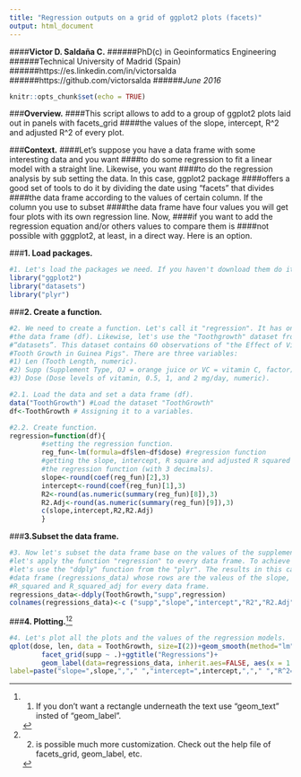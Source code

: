```yaml
---
title: "Regression outputs on a grid of ggplot2 plots (facets)"
output: html_document
---
```

####**Victor D. Saldaña C.**
######PhD(c) in Geoinformatics Engineering
######Technical University of Madrid (Spain)
######https://es.linkedin.com/in/victorsalda
######https://github.com/victorsalda
######*June 2016*

```r
knitr::opts_chunk$set(echo = TRUE)
```

###**Overview.**
####This script allows to add to a group of ggplot2 plots laid out in panels with facets_grid 
####the values of the slope, intercept, R^2 and adjusted R^2 of every plot.

###**Context.**
####Let's suppose you have a data frame with some interesting data and you want 
####to do some regression to fit a linear model with a straight line. Likewise, you want
####to do the regression analysis by sub setting the data. In this case, ggplot2 package
####offers a good set of tools to do it by dividing the date using "facets" that divides 
####the data frame according to the values of certain column. If the column you use to subset
####the data frame have four values you will get four plots with its own regression line. Now,
####if you want to add the regression equation and/or others values to compare them is 
####not possible with gggplot2, at least, in a direct way. Here is an option. 

###**1. Load packages.**
```r
#1. Let's load the packages we need. If you haven't download them do it first.
library("ggplot2")
library("datasets")
library("plyr")
```

###**2. Create a function.**
```r
#2. We need to create a function. Let's call it "regression". It has only one argument, 
#the data frame (df). Likewise, let's use the "Toothgrowth" dataset from the package 
#“datasets”. This dataset contains 60 observations of "the Effect of Vitamin C on 
#Tooth Growth in Guinea Pigs". There are three variables: 
#1) Len (Tooth Length, numeric).
#2) Supp (Supplement Type, OJ = orange juice or VC = vitamin C, factor).
#3) Dose (Dose levels of vitamin, 0.5, 1, and 2 mg/day, numeric).

#2.1. Load the data and set a data frame (df).
data("ToothGrowth") #Load the dataset "ToothGrowth"
df<-ToothGrowth # Assigning it to a variables. 

#2.2. Create function.
regression=function(df){
        #setting the regression function. 
        reg_fun<-lm(formula=df$len~df$dose) #regression function
        #getting the slope, intercept, R square and adjusted R squared of 
        #the regression function (with 3 decimals).
        slope<-round(coef(reg_fun)[2],3)  
        intercept<-round(coef(reg_fun)[1],3) 
        R2<-round(as.numeric(summary(reg_fun)[8]),3)
        R2.Adj<-round(as.numeric(summary(reg_fun)[9]),3)
        c(slope,intercept,R2,R2.Adj)
        }
```

###**3.Subset the data frame.**
```r
#3. Now let's subset the data frame base on the values of the supplement type (supp) and
#let's apply the function "regression" to every data frame. To achieve this
#let's use the "ddply" function from the "plyr". The results in this case is another
#data frame (regressions_data) whose rows are the valeus of the slope, intercept, 
#R_squared and R_squared_adj for every data frame.
regressions_data<-ddply(ToothGrowth,"supp",regression)
colnames(regressions_data)<-c ("supp","slope","intercept","R2","R2.Adj")
```

###**4. Plotting.**[^1][^2]
```r
#4. Let's plot all the plots and the values of the regression models. 
qplot(dose, len, data = ToothGrowth, size=I(2))+geom_smooth(method="lm")+
        facet_grid(supp ~ .)+ggtitle("Regressions")+
        geom_label(data=regressions_data, inherit.aes=FALSE, aes(x = 1.2, y = 32,
label=paste("slope=",slope,","," ","intercept=",intercept,","," ","R^2=",R2,","," ","R^2.Adj=",R2.Adj)))
```

[^1]:1. If you don't want a rectangle underneath the text use "geom_text" insted of "geom_label".
[^2]:2. is possible much more customization. Check out the help file of facets_grid, geom_label, etc.